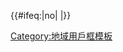{{#ifeq:{{{topicon|yes}}}|no|<!--不顯示頁頂圖示-->|{{topicon|image=National Emblem of the Republic of China.svg|size=25px|alt=這位用戶是中華民國人|title=這位用戶是中華民國人|link=分類:重庆維基人}}}}{{Userbox

|id= [[File:Flag of the Republic of China.svg|60px]]
|id-c= blue
|info='''這位用戶来自[[中華民國|<span style=color:#FF0000>中華民國</span>]][[陪都|<span style=color:#EFEFEF>陪都</span>]][[重庆市|<span style=color:#EFEFEF>重庆市</span>]]。'''
|info-c= blue
|info-s=9
|info-fc= white
|border-c= white
}}<includeonly>[[Category:中華民國維基人|{{PAGENAME}}]]
[[Category:重庆维基人|{{PAGENAME}}]]</includeonly>
<noinclude>[[Category:地域用戶框模板]]</noinclude>